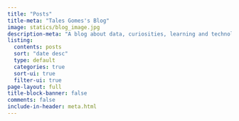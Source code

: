 ```yaml
---
title: "Posts"
title-meta: "Tales Gomes's Blog"
image: statics/blog_image.jpg
description-meta: "A blog about data, curiosities, learning and technology."
listing:
  contents: posts
  sort: "date desc"
  type: default
  categories: true
  sort-ui: true
  filter-ui: true
page-layout: full
title-block-banner: false
comments: false
include-in-header: meta.html 
---
```



